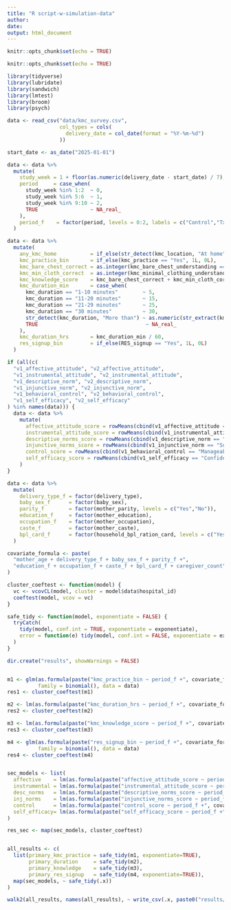 ```yaml
---
title: "R script-w-simulation-data"
author: 
date: 
output: html_document
---
```


```r
knitr::opts_chunk$set(echo = TRUE)

knitr::opts_chunk$set(echo = TRUE)

library(tidyverse)
library(lubridate)
library(sandwich)
library(lmtest)
library(broom)
library(psych)

data <- read_csv("data/kmc_survey.csv",
                 col_types = cols(
                   delivery_date = col_date(format = "%Y-%m-%d")
                 ))

start_date <- as_date("2025-01-01")

data <- data %>%
  mutate(
    study_week = 1 + floor(as.numeric(delivery_date - start_date) / 7),
    period     = case_when(
      study_week %in% 1:2  ~ 0,
      study_week %in% 5:6  ~ 1,
      study_week %in% 9:10 ~ 2,
      TRUE                 ~ NA_real_
    ),
    period_f    = factor(period, levels = 0:2, labels = c("Control","Tx1","Tx2"))
  )

data <- data %>%
  mutate(
    any_kmc_home           = if_else(str_detect(kmc_location, "At home"), 1L, 0L),
    kmc_practice_bin       = if_else(kmc_practice == "Yes", 1L, 0L),
    kmc_bare_chest_correct = as.integer(kmc_bare_chest_understanding == "Understanding is correct"),
    kmc_min_cloth_correct  = as.integer(kmc_minimal_clothing_understanding == "Understanding is correct"),
    kmc_knowledge_score    = kmc_bare_chest_correct + kmc_min_cloth_correct,
    kmc_duration_min       = case_when(
      kmc_duration == "1-10 minutes"        ~ 5,
      kmc_duration == "11-20 minutes"       ~ 15,
      kmc_duration == "21-29 minutes"       ~ 25,
      kmc_duration == "30 minutes"          ~ 30,
      str_detect(kmc_duration, "More than") ~ as.numeric(str_extract(kmc_duration, "\\d+")),
      TRUE                                   ~ NA_real_
    ),
    kmc_duration_hrs       = kmc_duration_min / 60,
    res_signup_bin         = if_else(RES_signup == "Yes", 1L, 0L)
  )

if (all(c(
  "v1_affective_attitude", "v2_affective_attitude",
  "v1_instrumental_attitude", "v2_instrumental_attitude",
  "v1_descriptive_norm", "v2_descriptive_norm",
  "v1_injunctive_norm", "v2_injunctive_norm",
  "v1_behavioral_control", "v2_behavioral_control",
  "v1_self_efficacy", "v2_self_efficacy"
) %in% names(data))) {
  data <- data %>%
    mutate(
      affective_attitude_score = rowMeans(cbind(v1_affective_attitude == "Calm", v2_affective_attitude == "Calm"), na.rm = TRUE),
      instrumental_attitude_score = rowMeans(cbind(v1_instrumental_attitude == "Helpful", v2_instrumental_attitude == "Helpful"), na.rm = TRUE),
      descriptive_norms_score = rowMeans(cbind(v1_descriptive_norm == "Most would", v2_descriptive_norm == "Most would"), na.rm = TRUE),
      injunctive_norms_score = rowMeans(cbind(v1_injunctive_norm == "Supportive", v2_injunctive_norm == "Supportive"), na.rm = TRUE),
      control_score = rowMeans(cbind(v1_behavioral_control == "Manageable", v2_behavioral_control == "Manageable"), na.rm = TRUE),
      self_efficacy_score = rowMeans(cbind(v1_self_efficacy == "Confident", v2_self_efficacy == "Confident"), na.rm = TRUE)
    )
}

data <- data %>%
  mutate(
    delivery_type_f = factor(delivery_type),
    baby_sex_f      = factor(baby_sex),
    parity_f        = factor(mother_parity, levels = c("Yes","No")),
    education_f     = factor(mother_education),
    occupation_f    = factor(mother_occupation),
    caste_f         = factor(mother_caste),
    bpl_card_f      = factor(household_bpl_ration_card, levels = c("Yes","No","Don’t Know"))
  )

covariate_formula <- paste(
  "mother_age + delivery_type_f + baby_sex_f + parity_f +",
  "education_f + occupation_f + caste_f + bpl_card_f + caregiver_count"
)

cluster_coeftest <- function(model) {
  vc <- vcovCL(model, cluster = model$data$hospital_id)
  coeftest(model, vcov = vc)
}

safe_tidy <- function(model, exponentiate = FALSE) {
  tryCatch(
    tidy(model, conf.int = TRUE, exponentiate = exponentiate),
    error = function(e) tidy(model, conf.int = FALSE, exponentiate = exponentiate)
  )
}

dir.create("results", showWarnings = FALSE)


m1 <- glm(as.formula(paste("kmc_practice_bin ~ period_f +", covariate_formula)),
          family = binomial(), data = data)
res1 <- cluster_coeftest(m1)

m2 <- lm(as.formula(paste("kmc_duration_hrs ~ period_f +", covariate_formula)), data = data)
res2 <- cluster_coeftest(m2)

m3 <- lm(as.formula(paste("kmc_knowledge_score ~ period_f +", covariate_formula)), data = data)
res3 <- cluster_coeftest(m3)

m4 <- glm(as.formula(paste("res_signup_bin ~ period_f +", covariate_formula)),
          family = binomial(), data = data)
res4 <- cluster_coeftest(m4)


sec_models <- list(
  affective    = lm(as.formula(paste("affective_attitude_score ~ period_f +", covariate_formula)), data = data),
  instrumental = lm(as.formula(paste("instrumental_attitude_score ~ period_f +", covariate_formula)), data = data),
  desc_norms   = lm(as.formula(paste("descriptive_norms_score ~ period_f +", covariate_formula)), data = data),
  inj_norms    = lm(as.formula(paste("injunctive_norms_score ~ period_f +", covariate_formula)), data = data),
  control      = lm(as.formula(paste("control_score ~ period_f +", covariate_formula)), data = data),
  self_efficacy= lm(as.formula(paste("self_efficacy_score ~ period_f +", covariate_formula)), data = data)
)

res_sec <- map(sec_models, cluster_coeftest)


all_results <- c(
  list(primary_kmc_practice = safe_tidy(m1, exponentiate=TRUE),
       primary_duration     = safe_tidy(m2),
       primary_knowledge    = safe_tidy(m3),
       primary_res_signup   = safe_tidy(m4, exponentiate=TRUE)),
  map(sec_models, ~ safe_tidy(.x))
)

walk2(all_results, names(all_results), ~ write_csv(.x, paste0("results/", .y, "_results.csv")))
```
